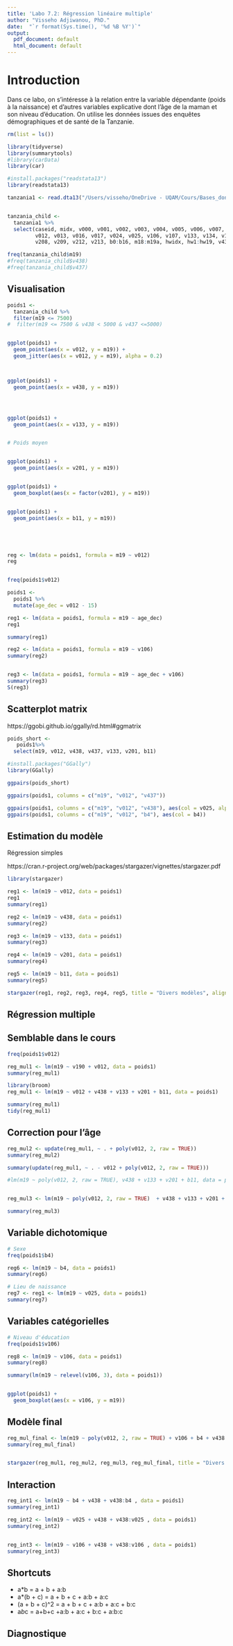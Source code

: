 ```yaml
---
title: 'Labo 7.2: Régression linéaire multiple'
author: "Visseho Adjiwanou, PhD."
date:  "`r format(Sys.time(), '%d %B %Y')`"
output:
  pdf_document: default
  html_document: default
---
```



<!--

library(car)
library(qss)
data("Prestige", package = "car")

data("progresa", package = "qss")
some(Prestige)
head(Prestige)

summary(Prestige)

lm(prestige ~ income, data = Prestige)


install.packages("readstata13")
library(readstata13)

poids <- read.dta13("/Users/visseho/OneDrive - UQAM/Cours/Bases_donnees/weight.dta")

tanzania <- read.dta13("/Users/visseho/OneDrive - UQAM/Cours/Bases_donnees/TZIR63FL.dta")

TZKR63FL

-->

# Introduction
Dans ce labo, on s'intéresse à la relation entre la variable dépendante (poids à la naissance) et d'autres variables explicative dont l'âge de la maman et son niveau d'éducation.
On utilise les données issues des enquêtes démographiques et de santé de la Tanzanie.


```r

rm(list = ls())

library(tidyverse)
library(summarytools)
#library(carData)
library(car)

#install.packages("readstata13")
library(readstata13)

tanzania1 <- read.dta13("/Users/visseho/OneDrive - UQAM/Cours/Bases_donnees/TZKR63FL.dta")


tanzania_child <-
  tanzania1 %>% 
  select(caseid, midx, v000, v001, v002, v003, v004, v005, v006, v007, v008, v009, v010, v011,
         v012, v013, v016, v017, v024, v025, v106, v107, v133, v134, v137, v190, v191, v201,
         v208, v209, v212, v213, b0:b16, m18:m19a, hwidx, hw1:hw19, v437, v438)

freq(tanzania_child$m19)
#freq(tanzania_child$v438)
#freq(tanzania_child$v437)

```

## Visualisation

```r

poids1 <-
  tanzania_child %>% 
  filter(m19 <= 7500)
#  filter(m19 <= 7500 & v438 < 5000 & v437 <=5000)


ggplot(poids1) +
  geom_point(aes(x = v012, y = m19)) +
  geom_jitter(aes(x = v012, y = m19), alpha = 0.2)



ggplot(poids1) +
  geom_point(aes(x = v438, y = m19))




ggplot(poids1) +
  geom_point(aes(x = v133, y = m19))


# Poids moyen


ggplot(poids1) +
  geom_point(aes(x = v201, y = m19))


ggplot(poids1) +
  geom_boxplot(aes(x = factor(v201), y = m19))


ggplot(poids1) +
  geom_point(aes(x = b11, y = m19))






```

```r

reg <- lm(data = poids1, formula = m19 ~ v012)
reg



```


```r
freq(poids1$v012)

poids1 <-
  poids1 %>% 
  mutate(age_dec = v012 - 15)

reg1 <- lm(data = poids1, formula = m19 ~ age_dec)
reg1

summary(reg1)

reg2 <- lm(data = poids1, formula = m19 ~ v106)
summary(reg2)


reg3 <- lm(data = poids1, formula = m19 ~ age_dec + v106)
summary(reg3)
S(reg3)

```


## Scatterplot matrix

https://ggobi.github.io/ggally/rd.html#ggmatrix

```r

poids_short <-
   poids1%>% 
  select(m19, v012, v438, v437, v133, v201, b11)

#install.packages("GGally")
library(GGally)

ggpairs(poids_short)

ggpairs(poids1, columns = c("m19", "v012", "v437"))

ggpairs(poids1, columns = c("m19", "v012", "v438"), aes(col = v025, alpha = .2))
ggpairs(poids1, columns = c("m19", "v012", "b4"), aes(col = b4))

```


## Estimation du modèle

Régression simples

https://cran.r-project.org/web/packages/stargazer/vignettes/stargazer.pdf

```r

library(stargazer)

reg1 <- lm(m19 ~ v012, data = poids1)
reg1
summary(reg1)

reg2 <- lm(m19 ~ v438, data = poids1)
summary(reg2)

reg3 <- lm(m19 ~ v133, data = poids1)
summary(reg3)

reg4 <- lm(m19 ~ v201, data = poids1)
summary(reg4)

reg5 <- lm(m19 ~ b11, data = poids1)
summary(reg5)

stargazer(reg1, reg2, reg3, reg4, reg5, title = "Divers modèles", align = TRUE, type = "text")

```

## Régression multiple

## Semblable dans le cours

```r
freq(poids1$v012)

reg_mul1 <- lm(m19 ~ v190 + v012, data = poids1)
summary(reg_mul1)

```



```r

library(broom)
reg_mul1 <- lm(m19 ~ v012 + v438 + v133 + v201 + b11, data = poids1)

summary(reg_mul1)
tidy(reg_mul1)
```

## Correction pour l'âge


```r

reg_mul2 <- update(reg_mul1, ~ . + poly(v012, 2, raw = TRUE))
summary(reg_mul2)

summary(update(reg_mul1, ~ . - v012 + poly(v012, 2, raw = TRUE)))

#lm(m19 ~ poly(v012, 2, raw = TRUE), v438 + v133 + v201 + b11, data = poids1)


reg_mul3 <- lm(m19 ~ poly(v012, 2, raw = TRUE)  + v438 + v133 + v201 + b11, data = poids1)

summary(reg_mul3)

```

## Variable dichotomique 


```r

# Sexe
freq(poids1$b4)

reg6 <- lm(m19 ~ b4, data = poids1)
summary(reg6)

# Lieu de naissance
reg7 <- reg1 <- lm(m19 ~ v025, data = poids1)
summary(reg7)


```

## Variables catégorielles

```r

# Niveau d'éducation
freq(poids1$v106)

reg8 <- lm(m19 ~ v106, data = poids1)
summary(reg8)

summary(lm(m19 ~ relevel(v106, 3), data = poids1))


ggplot(poids1) +
  geom_boxplot(aes(x = v106, y = m19))

```



## Modèle final

```r

reg_mul_final <- lm(m19 ~ poly(v012, 2, raw = TRUE) + v106 + b4 + v438 + v201 + b11, data = poids1)
summary(reg_mul_final)


stargazer(reg_mul1, reg_mul2, reg_mul3, reg_mul_final, title = "Divers modèles", align = TRUE, type = "text")
```



## Interaction

```r

reg_int1 <- lm(m19 ~ b4 + v438 + v438:b4 , data = poids1)
summary(reg_int1)

```

```r

reg_int2 <- lm(m19 ~ v025 + v438 + v438:v025 , data = poids1)
summary(reg_int2)


reg_int3 <- lm(m19 ~ v106 + v438 + v438:v106 , data = poids1)
summary(reg_int3)
```


## Shortcuts

- a*b  = a + b + a:b
- a*(b + c) = a + b + c + a:b + a:c
- (a + b + c)^2 = a + b + c + a:b + a:c + b:c
- a*b*c = a+b+c +a:b + a:c + b:c + a:b:c


## Diagnostique
